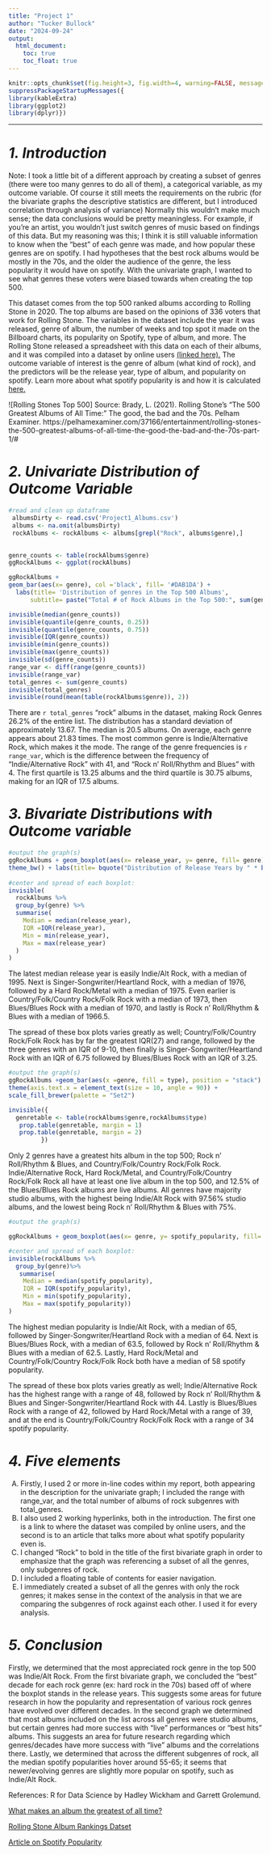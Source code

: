 ```yaml
---
title: "Project 1"
author: "Tucker Bullock"
date: "2024-09-24"
output: 
  html_document:
    toc: true
    toc_float: true
---
```


```r
knitr::opts_chunk$set(fig.height=3, fig.width=4, warning=FALSE, message=FALSE)
suppressPackageStartupMessages({
library(kableExtra)
library(ggplot2)
library(dplyr)})
```

-----------------------------------------------------------------------
# *1. Introduction*
Note: I took a little bit of a different approach by creating a subset of genres (there were too many genres to do all of them), a categorical variable, as my outcome variable. Of course it still meets the requirements on the rubric (for the bivariate graphs the descriptive statistics are different, but I introduced correlation through analysis of variance)
Normally this wouldn't make much sense; the data conclusions would be pretty meaningless. For example, if you're an artist, you wouldn't just switch genres of music based on findings of this data. But my reasoning was this; I think it is still valuable information to know when the "best" of each genre was made, and how popular these genres are on spotify. I had hypotheses that the best rock albums would be mostly in the 70s, and the older the audience of the genre, the less popularity it would have on spotify. With the univariate graph, I wanted to see what genres these voters were biased towards when creating the top 500. 
 

This dataset comes from the top 500 ranked albums according to Rolling Stone in 2020. The top albums are based on the opinions of 336 voters that work for Rolling Stone. The variables in the dataset include the year it was released, genre of album, the number of weeks and top spot it made on the Billboard charts, its popularity on Spotify, type of album, and more. The Rolling Stone released a spreadsheet with this data on each of their albums, and it was compiled into a dataset by online users [(linked here).](https://github.com/rfordatascience/tidytuesday/blob/master/data/2024/2024-05-07/readme.md) The outcome variable of interest is the genre of album (what kind of rock), and the predictors will be the release year, type of album, and popularity on spotify. Learn more about what spotify popularity is and how it is calculated [here.](https://medium.com/protonradio/introducing-spotify-popularity-scores-know-which-artists-can-help-you-grow-879cbf78fb98#:~:text=You're%20likely%20already%20familiar,temperature%E2%80%9D%20in%20the%20almighty%20algorithm.)

![Rolling Stones Top 500]
Source: Brady, L. (2021). Rolling Stone’s “The 500 Greatest Albums of All Time:” The good, the bad and the 70s. Pelham Examiner. https://pelhamexaminer.com/37166/entertainment/rolling-stones-the-500-greatest-albums-of-all-time-the-good-the-bad-and-the-70s-part-1/#


# *2. Univariate Distribution of Outcome Variable*

```r
#read and clean up dataframe
 albumsDirty <- read.csv('Project1_Albums.csv')
 albums <- na.omit(albumsDirty)
 rockAlbums <- rockAlbums <- albums[grepl("Rock", albums$genre),]
 
```

```r

genre_counts <- table(rockAlbums$genre)
ggRockAlbums <- ggplot(rockAlbums)

ggRockAlbums + 
geom_bar(aes(x= genre), col ='black', fill= '#DAB1DA') + 
  labs(title= 'Distribution of genres in the Top 500 Albums',
      subtitle= paste("Total # of Rock Albums in the Top 500:", sum(genre_counts) ), x = 'Genre', y= 'Frequency') +theme_minimal() + theme(axis.text.x = element_text(size =10, angle = 90))

invisible(median(genre_counts))
invisible(quantile(genre_counts, 0.25)) 
invisible(quantile(genre_counts, 0.75))  
invisible(IQR(genre_counts))
invisible(min(genre_counts))
invisible(max(genre_counts))
invisible(sd(genre_counts))
range_var <- diff(range(genre_counts))
invisible(range_var)
total_genres <- sum(genre_counts)
invisible(total_genres)
invisible(round(mean(table(rockAlbums$genre)), 2))

```
There are `r total_genres` "rock" albums in the dataset, making Rock Genres 26.2% of the entire list. The distribution has a standard deviation of approximately 13.67. The median is 20.5 albums. On average, each genre appears about 21.83 times. The most common genre is Indie/Alternative Rock, which makes it the mode. The range of the genre frequencies is `r range_var`, which is the difference between the frequency of "Indie/Alternative Rock" with 41, and "Rock n' Roll/Rhythm and Blues" with 4. The first quartile is 13.25 albums and the third quartile is 30.75 albums, making for an IQR of 17.5 albums.



# *3. Bivariate Distributions with Outcome variable*

```r
#output the graph(s)
ggRockAlbums + geom_boxplot(aes(x= release_year, y= genre, fill= genre)) +
theme_bw() + labs(title= bquote("Distribution of Release Years by " * bold("Rock") * " genre "), x= "Release Year",y= "genre") +scale_fill_brewer(palette="Set2")
  
#center and spread of each boxplot:
invisible(
  rockAlbums %>% 
  group_by(genre) %>% 
  summarise(
    Median = median(release_year),
    IQR =IQR(release_year),
    Min = min(release_year),
    Max = max(release_year)
  )
)

```
The latest median release year is easily Indie/Alt Rock, with a median of 1995. Next is Singer-Songwriter/Heartland Rock, with a median of 1976, followed by a Hard Rock/Metal with a median of 1975. Even earlier is Country/Folk/Country Rock/Folk Rock with a median of 1973, then Blues/Blues Rock with a median of 1970, and lastly is Rock n' Roll/Rhythm & Blues with a median of 1966.5.

The spread of these box plots varies greatly as well; Country/Folk/Country Rock/Folk Rock has by far the greatest IQR(27) and range, followed by the three genres with an IQR of 9-10, then finally is Singer-Songwriter/Heartland Rock with an IQR of 6.75 followed by Blues/Blues Rock with an IQR of 3.25.


```r
#output the graph(s)
ggRockAlbums +geom_bar(aes(x =genre, fill = type), position = "stack") + theme_minimal() +labs(title = "Distribution of Types by Genre", x = "Genre", y = "Count") + 
theme(axis.text.x = element_text(size = 10, angle = 90)) + 
scale_fill_brewer(palette = "Set2")

invisible({
  genretable <- table(rockAlbums$genre,rockAlbums$type)
   prop.table(genretable, margin = 1)
   prop.table(genretable, margin = 2)  
         })

```
Only 2 genres have a greatest hits album in the top 500; Rock n' Roll/Rhythm & Blues, and Country/Folk/Country Rock/Folk Rock. Indie/Alternative Rock,  Hard Rock/Metal, and Country/Folk/Country Rock/Folk Rock all have at least one live album in the top 500, and 12.5% of 
the Blues/Blues Rock albums are live albums. All genres have majority studio albums, with the highest being Indie/Alt Rock with 97.56% studio albums, and the lowest being Rock n' Roll/Rhythm & Blues with 75%.


```r
#output the graph(s)

ggRockAlbums + geom_boxplot(aes(x= genre, y= spotify_popularity, fill= genre)) + theme_classic()+labs(title= "Spotify Popularity by Genre", x= "genre",y= "Spotify Popularity") + theme(axis.text.x = element_text(size = 10,angle = 90)) + scale_fill_brewer(palette = "Set3")

#center and spread of each boxplot:
invisible(rockAlbums %>% 
  group_by(genre)%>% 
   summarise(
    Median = median(spotify_popularity),
    IQR = IQR(spotify_popularity),
    Min = min(spotify_popularity),
    Max = max(spotify_popularity))
)
```

The highest median popularity is Indie/Alt Rock, with a median of 65, followed by Singer-Songwriter/Heartland Rock with a median of 64. Next is Blues/Blues Rock, with a median of 63.5, followed by Rock n' Roll/Rhythm & Blues with a median of 62.5. Lastly, Hard Rock/Metal and Country/Folk/Country Rock/Folk Rock both have a median of 58 spotify popularity.

The spread of these box plots varies greatly as well; Indie/Alternative Rock has the highest range with a range of 48, followed by Rock n' Roll/Rhythm & Blues and Singer-Songwriter/Heartland Rock with 44. Lastly is Blues/Blues Rock with a range of 42, followed by Hard Rock/Metal with a range of 39, and at the end is Country/Folk/Country Rock/Folk Rock with a range of 34 spotify popularity.


# *4. Five elements*

A) Firstly, I used 2 or more in-line codes within my report, both appearing in the description for the univariate graph; I included the range with range_var, and the total number of albums of rock subgenres with total_genres.
B) I also used 2 working hyperlinks, both in the introduction. The first one is a link to where the dataset was compiled by online users, and the second is to an article that talks more about what spotify popularity even is.
C) I changed "Rock" to bold in the title of the first bivariate graph in order to emphasize that the graph was referencing a subset of all the genres, only subgenres of rock.
D) I included a floating table of contents for easier navigation.
F) I immediately created a subset of all the genres with only the rock genres; it makes sense in the context of the analysis in that we are comparing the subgenres of rock against each other. I used it for every analysis.



# *5. Conclusion* 

Firstly, we determined that the most appreciated rock genre in the top 500 was Indie/Alt Rock. From the first bivariate graph, we concluded the "best" decade for each rock genre (ex: hard rock in the 70s) based off of where the boxplot stands in the release years. This suggests some areas for future research in how the popularity and representation of various rock genres have evolved over different decades. In the second graph we determined that most albums included on the list across all genres were studio albums, but certain genres had more success with "live" performances or "best hits" albums. This suggests an area for future research regarding which genres/decades have more success with "live" albums and the correlations there. Lastly, we determined that across the different subgenres of rock, all the median spotify popularities hover around 55-65; it seems that newer/evolving genres are slightly more popular on spotify, such as Indie/Alt Rock.

References:
R for Data Science by Hadley Wickham and Garrett Grolemund.

[What makes an album the greatest of all time?](https://pudding.cool/2024/03/greatest-music/)

[Rolling Stone Album Rankings Datset](https://github.com/rfordatascience/tidytuesday/blob/master/data/2024/2024-05-07/readme.md)

[Article on Spotify Popularity](https://medium.com/protonradio/introducing-spotify-popularity-scores-know-which-artists-can-help-you-grow-879cbf78fb98#:~:text=You're%20likely%20already%20familiar,temperature%E2%80%9D%20in%20the%20almighty%20algorithm.)
